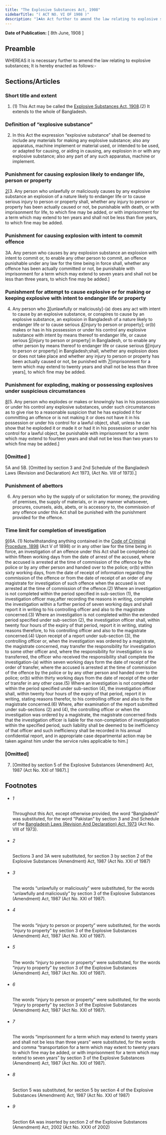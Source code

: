 ```yaml
---
title: "The Explosive Substances Act, 1908"
sidebarTitle: "( ACT NO. VI OF 1908 )"
description: "1♣An Act further to amend the law relating to explosive substances."
---
```


**Date of Publication:** [ 8th June, 1908 ]

## Preamble

WHEREAS it is necessary further to amend the law relating to explosive substances; It is hereby enacted as follows:-

## Sections/Articles

### Short title and extent

1. (1) This Act may be called the [Explosive Substances Act, 1908](/act-87.html "Explosive Substances Act, 1908").(2) It extends to the whole of Bangladesh.

### Definition of “explosive substance”

2. In this Act the expression “explosive substance” shall be deemed to include any materials for making any explosive substance; also any apparatus, machine implement or material used, or intended to be used, or adapted for causing, or aiding in causing, any explosion in or with any explosive substance; also any part of any such apparatus, machine or implement.

### Punishment for causing explosion likely to endanger life, person or property

[2](1)[3. Any person who unlawfully or maliciously causes by any explosive substance an explosion of a nature likely to endanger life or to cause serious injury to person or property shall, whether any injury to person or property has been actually caused or not, be punishable with death, or with imprisonment for life, to which fine may be added, or with imprisonment for a term which may extend to ten years and shall not be less than five years, to which fine may be added.

### Punishment for causing explosion with intent to commit offence

3A. Any person who causes by any explosion substance an explosion with intent to commit or, to enable any other person to commit, an offence punishable under any law for the time being in force shall, whether any offence has been actually committed or not, be punishable with imprisonment for a term which may extend to seven years and shall not be less than three years, to which fine may be added.]

### Punishment for attempt to cause explosive or for making or keeping explosive with intent to endanger life or property

4. Any person who [3](1)[unlawfully or maliciously]-(a) does any act with intent to cause by an explosive substance, or conspires to cause by an explosive substance, an explosion in Bangladesh of a nature likely to endanger life or to cause serious [4](2)[injury to person or property]; or(b) makes or has in his possession or under his control any explosive substance with intent by means thereof to endanger life, or cause serious [5](3)[injury to person or property] in Bangladesh, or to enable any other person by means thereof to endanger life or cause serious [6](4)[injury to person or property] in Bangladesh;shall, whether any explosion does or does not take place and whether any injury to person or property has been actually caused or not, be punished with [7](5)[imprisonment for a term which may extend to twenty years and shall not be less than three years], to which fine may be added.

### Punishment for exploding, making or possessing explosives under suspicious circumstances

[8](1)[5. Any person who explodes or makes or knowingly has in his possession or under his control any explosive substances, under such circumstances as to give rise to a reasonable suspicion that he has exploded it for committing an offence or is not making it or does not have it in his possession or under his control for a lawful object, shall, unless he can show that he exploded it or made it or had it in his possession or under his control for a lawful object, be punishable with imprisonment for a term which may extend to fourteen years and shall not be less than two years to which fine may be added.]

### [Omitted ]

5A and 5B. [Omitted by section 3 and 2nd Schedule of the Bangladesh Laws (Revision and Declaration) Act 1973, (Act No. VIII of 1973).]

### Punishment of abettors

6. Any person who by the supply of or solicitation for money, the providing of premises, the supply of materials, or in any manner whatsoever, procures, counsels, aids, abets, or is accessory to, the commission of any offence under this Act shall be punished with the punishment provided for the offence.

### Time limit for completion of investigation

[9](1)[6A. (1) Notwithstanding anything contained in the [Code of Criminal Procedure, 1898](/act-75.html "Code of Criminal Procedure, 1898") (Act V of 1898) or in any other law for the time being in force, an investigation of an offence under this Act shall be completed-(a) within fifteen working days from the date of arrest of the accused, where the accused is arrested at the time of commission of the offence by the police or by any other person and handed over to the police; or(b) within sixty working days, from the date of receipt of information regarding the commission of the offence or from the date of receipt of an order of any magistrate for investigation of such offence when the accused is not arrested at the time of commission of the offence.(2) Where an investigation is not completed within the period specified in sub-section (1), the investigation officer may,after recording the reasons in writing, complete the investigation within a further period of seven working days and shall report it in writing to his controlling officer and also to the magistrate concerned.(3) Where an investigation is not completed within the extended period specified under sub-section (2), the investigation officer shall, within twenty four hours of the expiry of that period, report it in writing, stating reasons therefore, to his controlling officer and also to the magistrate concerned.(4) Upon receipt of a report under sub-section (3), the controlling officer or, when the investigation was ordered by a magistrate, the magistrate concerned, may transfer the responsibility for investigation to some other officer and, where the responsibility for investigation is so transferred, the officer who received the responsibility shall complete the investigation-(a) within seven working days form the date of receipt of the order of transfer, where the accused is arrested at the time of commission of the offence by the police or by any other person and handed over to the police; or(b) within thirty working days from the date of receipt of the order of transfer in any other case.(5) Where an investigation is not completed within the period specified under sub-section (4), the investigation officer shall, within twenty four hours of the expiry of that period, report it in writing, stating reasons therefor, to his controlling officer and also to the magistrate concerned.(6) Where, after examination of the report submitted under sub-sections (2) and (4), the controlling officer or when the investigation was ordered by a magistrate, the magistrate concerned finds that the investigation officer is liable for the non-completion of investigation within the specified period, such liability shall be deemed to be inefficiency of that officer and such inefficiency shall be recorded in his annual confidential report, and in appropriate case departmental action may be taken against him under the service rules applicable to him.]

### [Omitted]

7. [Omitted by section 5 of the Explosive Substances (Amendment) Act, 1987 (Act No. XXI of 1987).]

## Footnotes

- ###### 1

  Throughout this Act, except otherwise provided, the word “Bangladesh” was substituted, for the word "Pakistan" by section 3 and 2nd Schedule of the [Bangladesh Laws (Revision And Declaration) Act, 1973](/act-430.html "Bangladesh Laws (Revision And Declaration) Act, 1973") (Act No. VIII of 1973).

- ###### 2

  Sections 3 and 3A were substituted, for section 3 by section 2 of the Explosive Substances (Amendment) Act, 1987 (Act No. XXI of 1987)

- ###### 3

  The words “unlawfully or maliciously” were substituted, for the words “unlawfully and maliciously” by section 3 of the Explosive Substances (Amendment) Act, 1987 (Act No. XXI of 1987).

- ###### 4

  The words “injury to person or property” were substituted, for the words “injury to property” by section 3 of the Explosive Substances (Amendment) Act, 1987 (Act No. XXI of 1987).

- ###### 5

  The words “injury to person or property” were substituted, for the words “injury to property” by section 3 of the Explosive Substances (Amendment) Act, 1987 (Act No. XXI of 1987).

- ###### 6

  The words “injury to person or property” were substituted, for the words “injury to property” by section 3 of the Explosive Substances (Amendment) Act, 1987 (Act No. XXI of 1987).

- ###### 7

  The words “imprisonment for a term which may extend to twenty years and shall not be less than three years” were substituted, for the words and comma “transportation for a term which may extent to twenty years to which fine may be added, or with imprisonment for a term which may extend to seven years” by section 3 of the Explosive Substances (Amendment) Act, 1987 (Act No. XXI of 1987).

- ###### 8

  Section 5 was substituted, for section 5 by section 4 of the Explosive Substances (Amendment) Act, 1987 (Act No. XXI of 1987)

- ###### 9

  Section 6A was inserted by section 2 of the Explosive Substances (Amendment) Act, 2002 (Act No. XXXI of 2002)
